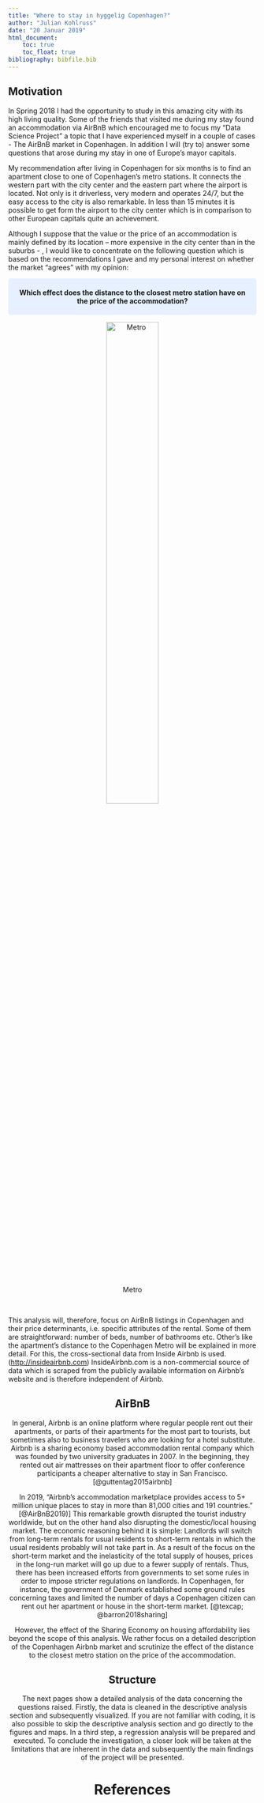 ```yaml
---
title: "Where to stay in hyggelig Copenhagen?"
author: "Julian Kohlruss"
date: "20 Januar 2019"
html_document:
    toc: true
    toc_float: true
bibliography: bibfile.bib
---
```


## Motivation


In Spring 2018 I had the opportunity to study in this amazing city with its high living quality. Some of the friends that visited me during my stay found an accommodation via AirBnB which encouraged me to focus my "Data Science Project" a topic that I have experienced myself in a couple of cases - The AirBnB market in Copenhagen. In addition I will (try to) answer some questions that arose during my stay in one of Europe’s mayor capitals. 

My recommendation after living in Copenhagen for six months is to find an apartment close to one of Copenhagen’s metro stations. It connects the western part with the city center and the eastern part where the airport is located. Not only is it driverless, very modern and operates 24/7, but the easy access to the city is also remarkable. In less than 15 minutes it is possible to get form the airport to the city center which is in comparison to other European capitals quite an achievement.

Although I suppose that the value or the price of an accommodation is mainly defined by its location – more expensive in the city center than in the suburbs - , I would like to concentrate on the following question which is based on the recommendations I gave and my personal interest on whether the market “agrees” with my opinion:


<style>
div.blue { background-color:#e6f0ff; border-radius: 5px; padding: 20px;}
</style>
<div class = "blue">
<center>
<strong>Which effect does the distance to the closest metro station have on the price of the accommodation?</strong>
</div>
<center>

<center>

![Metro](pictures/metro.jpg){ width=50% }
</center>
\  

<p align="left"> This analysis will, therefore, focus on AirBnB listings in Copenhagen and their price determinants, i.e. specific attributes of the rental. Some of them are straightforward: number of beds, number of bathrooms etc. Other's like the apartment's distance to the Copenhagen Metro will be explained in more detail. For this, the cross-sectional data from Inside Airbnb is used. (<http://insideairbnb.com>) InsideAirbnb.com is a non-commercial source of data which is scraped from the publicly available information on Airbnb's website and is therefore independent of Airbnb. </p>

## AirBnB

In general, Airbnb is an online platform where regular people rent out their apartments, or parts of their apartments for the most part to tourists, but sometimes also to business travelers who are looking for a hotel substitute. Airbnb is a sharing economy based accommodation rental company which was founded by two university graduates in 2007. In the beginning, they rented out air mattresses on their apartment floor to offer conference participants a cheaper alternative to stay in San Francisco. [@guttentag2015airbnb]


In 2019, "Airbnb's accommodation marketplace provides access to 5+ million unique places to stay in more than 81,000 cities and 191 countries." [@AirBnB2019)] This remarkable growth disrupted the tourist industry worldwide, but on the other hand also disrupting the domestic/local housing market. The economic reasoning behind it is simple: Landlords will switch from long-term rentals for usual residents to short-term rentals in which the usual residents probably will not take part in. As a result of the focus on the short-term market and the inelasticity of the total supply of houses, prices in the long-run market will go up due to a fewer supply of rentals. Thus, there has been increased efforts from governments to set some rules in order to impose stricter regulations on landlords. In Copenhagen, for instance, the government of Denmark established some ground rules concerning taxes and limited the number of days a Copenhagen citizen can rent out her apartment or house in the short-term market. [@texcap; @barron2018sharing]

However, the effect of the Sharing Economy on housing
affordability lies beyond the scope of this analysis. We rather focus on a detailed description of the Copenhagen Airbnb market and scrutinize the effect of the distance to the closest metro station on the price of the accommodation. 


## Structure

The next pages show a detailed analysis of the data concerning the questions raised. Firstly, the data is cleaned in the descriptive analysis section and subsequently visualized. If you are not familiar with coding, it is also possible to skip the descriptive analysis section and go directly to the figures and maps.
In a third step, a regression analysis will be prepared and executed. To conclude the investigation, a closer look will be taken at the limitations that are inherent in the data and subsequently the main findings of the project will be presented.





# References
